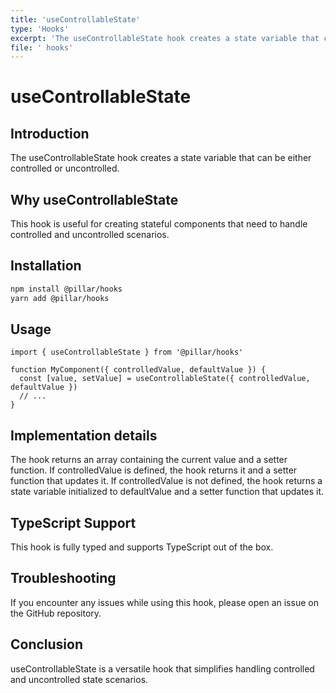 ```yaml
---
title: 'useControllableState'
type: 'Hooks'
excerpt: 'The useControllableState hook creates a state variable that can be either controlled or uncontrolled.'
file: ' hooks'
---
```


# useControllableState

## Introduction

The useControllableState hook creates a state variable that can be either controlled or uncontrolled.

## Why useControllableState

This hook is useful for creating stateful components that need to handle controlled and uncontrolled scenarios.

## Installation

```bash
npm install @pillar/hooks
yarn add @pillar/hooks
```

## Usage

```tsx showLineNumbers title="Alert.tsx"
import { useControllableState } from '@pillar/hooks'

function MyComponent({ controlledValue, defaultValue }) {
  const [value, setValue] = useControllableState({ controlledValue, defaultValue })
  // ...
}
```

## Implementation details

The hook returns an array containing the current value and a setter function. If controlledValue is defined, the hook returns it and a setter function that updates it. If controlledValue is not defined, the hook returns a state variable initialized to defaultValue and a setter function that updates it.

## TypeScript Support

This hook is fully typed and supports TypeScript out of the box.

## Troubleshooting

If you encounter any issues while using this hook, please open an issue on the GitHub repository.

## Conclusion

useControllableState is a versatile hook that simplifies handling controlled and uncontrolled state scenarios.

